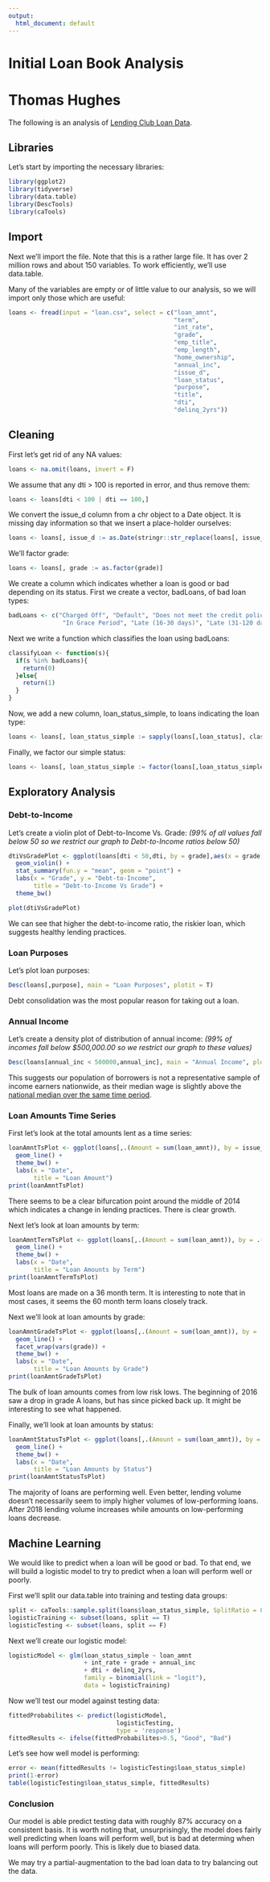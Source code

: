 ```yaml
---
output:
  html_document: default
---
```

# Initial Loan Book Analysis
# Thomas Hughes

The following is an analysis of [Lending Club Loan Data](https://www.kaggle.com/wendykan/lending-club-loan-data).

## Libraries
Let's start by importing the necessary libraries:

```r
library(ggplot2)
library(tidyverse)
library(data.table)
library(DescTools)
library(caTools)
```


## Import
Next we'll import the file. Note that this is a rather large file. It has over 2 million rows and about 150 variables. To work efficiently, we'll use data.table.

Many of the variables are empty or of little value to our analysis, so we will import only those which are useful:

```r
loans <- fread(input = "loan.csv", select = c("loan_amnt",
                                              "term",
                                              "int_rate",
                                              "grade",
                                              "emp_title",
                                              "emp_length",
                                              "home_ownership",
                                              "annual_inc",
                                              "issue_d",
                                              "loan_status",
                                              "purpose",
                                              "title",
                                              "dti",
                                              "delinq_2yrs"))
```

## Cleaning

First let's get rid of any NA values:

```r
loans <- na.omit(loans, invert = F)
```

We assume that any dti > 100 is reported in error, and thus remove them:

```r
loans <- loans[dti < 100 | dti == 100,]
```

We convert the issue_d column from a chr object to a Date object. It is missing day information so that we insert a place-holder ourselves:

```r
loans <- loans[, issue_d := as.Date(stringr::str_replace(loans[, issue_d], "^", "01-"), format = "%d-%b-%Y")]
```

We'll factor grade:

```r
loans <- loans[, grade := as.factor(grade)]
```

We create a column which indicates whether a loan is good or bad depending on its status. First we create a vector, badLoans, of bad loan types:

```r
badLoans <- c("Charged Off", "Default", "Does not meet the credit policy. Status:Charged Off",
               "In Grace Period", "Late (16-30 days)", "Late (31-120 days)")
```

Next we write a function which classifies the loan using badLoans:

```r
classifyLoan <- function(s){
  if(s %in% badLoans){
    return(0)
  }else{
    return(1)
  }
}
```

Now, we add a new column, loan_status_simple, to loans indicating the loan type:

```r
loans <- loans[, loan_status_simple := sapply(loans[,loan_status], classifyLoan, USE.NAMES = F)]
```

Finally, we factor our simple status:

```r
loans <- loans[, loan_status_simple := factor(loans[,loan_status_simple], labels = c("Bad", "Good"))]
```

## Exploratory Analysis

### Debt-to-Income
Let's create a violin plot of Debt-to-Income Vs. Grade:
*(99% of all values fall below 50 so we restrict our graph to Debt-to-Income ratios below 50)*
```r
dtiVsGradePlot <- ggplot(loans[dti < 50,dti, by = grade],aes(x = grade, y = dti, color = grade)) +
  geom_violin() +
  stat_summary(fun.y = "mean", geom = "point") + 
  labs(x = "Grade", y = "Debt-to-Income",
       title = "Debt-to-Income Vs Grade") +
  theme_bw()

plot(dtiVsGradePlot)
```

We can see that higher the debt-to-income ratio, the riskier loan, which suggests healthy lending practices. 

### Loan Purposes
Let's plot loan purposes:

```r
Desc(loans[,purpose], main = "Loan Purposes", plotit = T) 
```

Debt consolidation was the most popular reason for taking out a loan.

### Annual Income
Let's create a density plot of distribution of annual income:
*(99% of incomes fall below $500,000.00 so we restrict our graph to these values)*
```r
Desc(loans[annual_inc < 500000,annual_inc], main = "Annual Income", plotit = T)
```

This suggests our population of borrowers is not a representative sample of income earners nationwide, as their median wage is slightly above the [national median over the same time period](https://www.statista.com/statistics/200838/median-household-income-in-the-united-states/).

### Loan Amounts Time Series
First let's look at the total amounts lent as a time series:

```r
loanAmntTsPlot <- ggplot(loans[,.(Amount = sum(loan_amnt)), by = issue_d], aes(x = issue_d, y = Amount)) +
  geom_line() +
  theme_bw() +
  labs(x = "Date",
       title = "Loan Amount")
print(loanAmntTsPlot)
```

There seems to be a clear bifurcation point around the middle of 2014 which indicates a change in lending practices. There is clear growth.

Next let's look at loan amounts by term:

```r
loanAmntTermTsPlot <- ggplot(loans[,.(Amount = sum(loan_amnt)), by = .(issue_d, term)], aes(x = issue_d, y = Amount, color = term)) +
  geom_line() +
  theme_bw() +
  labs(x = "Date",
       title = "Loan Amounts by Term")
print(loanAmntTermTsPlot)
```

Most loans are made on a 36 month term. It is interesting to note that in most cases, it seems the 60 month term loans closely track.

Next we'll look at loan amounts by grade:

```r
loanAmntGradeTsPlot <- ggplot(loans[,.(Amount = sum(loan_amnt)), by = .(issue_d, grade)], aes(x = issue_d, y = Amount, color = grade)) +
  geom_line() +
  facet_wrap(vars(grade)) +
  theme_bw() +
  labs(x = "Date",
       title = "Loan Amounts by Grade")
print(loanAmntGradeTsPlot)
```

The bulk of loan amounts comes from low risk lows. The beginning of 2016 saw a drop in grade A loans, but has since picked back up. It might be interesting to see what happened.

Finally, we'll look at loan amounts by status:

```r
loanAmntStatusTsPlot <- ggplot(loans[,.(Amount = sum(loan_amnt)), by = .(issue_d, loan_status_simple)], aes(x = issue_d, y = Amount, color = loan_status_simple)) +
  geom_line() +
  theme_bw() +
  labs(x = "Date",
       title = "Loan Amounts by Status")
print(loanAmntStatusTsPlot)
```

The majority of loans are performing well. Even better, lending volume doesn't necessarily seem to imply higher volumes of low-performing loans. After 2018 lending volume increases while amounts on low-performing loans decrease.

## Machine Learning
We would like to predict when a loan will be good or bad. To that end, we will build a logistic model to try to predict when a loan will perform well or poorly.

First we'll split our data.table into training and testing data groups:

```r
split <- caTools::sample.split(loans$loan_status_simple, SplitRatio = 0.50)
logisticTraining <- subset(loans, split == T)
logisticTesting <- subset(loans, split == F)
```

Next we'll create our logistic model:

```r
logisticModel <- glm(loan_status_simple ~ loan_amnt
                     + int_rate + grade + annual_inc
                     + dti + delinq_2yrs,
                     family = binomial(link = "logit"),
                     data = logisticTraining)
```

Now we'll test our model against testing data:

```r
fittedProbabilites <- predict(logisticModel,
                              logisticTesting,
                              type = 'response')
fittedResults <- ifelse(fittedProbabilites>0.5, "Good", "Bad")
```

Let's see how well model is performing:

```r
error <- mean(fittedResults != logisticTesting$loan_status_simple)
print(1-error)
table(logisticTesting$loan_status_simple, fittedResults)
```


### Conclusion
Our model is able predict testing data with roughly 87% accuracy on a consistent basis. It is worth noting that, unsurprisingly, the model does fairly well predicting when loans will perform well, but is bad at determing when loans will perform poorly. This is likely due to biased data.

We may try a partial-augmentation to the bad loan data to try balancing out the data.